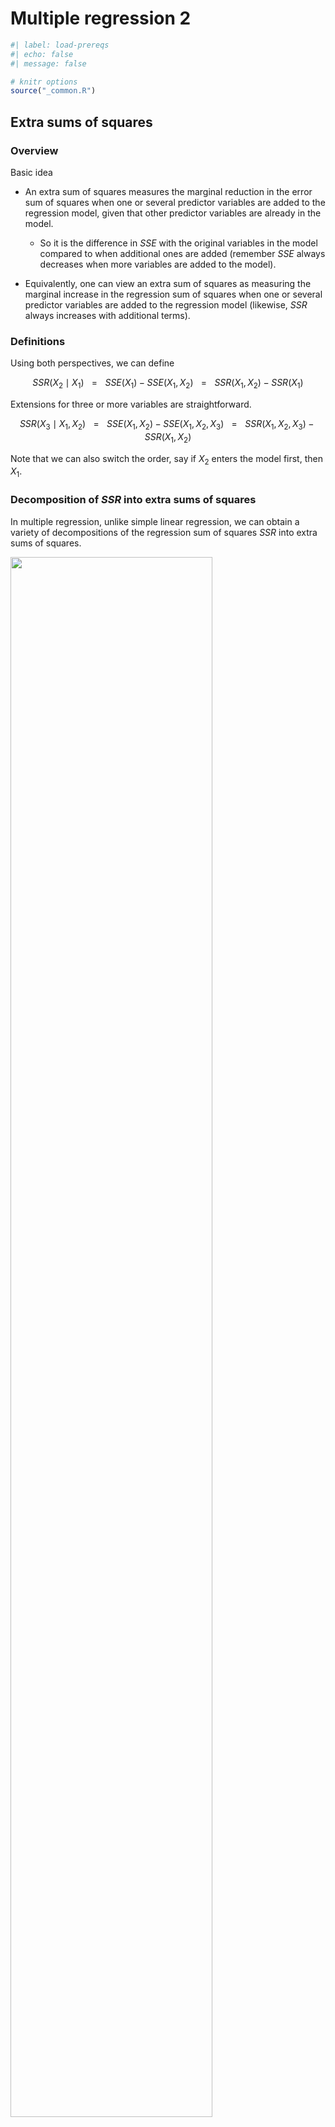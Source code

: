 # Multiple regression 2

```r
#| label: load-prereqs
#| echo: false
#| message: false

# knitr options
source("_common.R")

```

<!-- % define LaTeX macros (/shortcuts) -->

<!-- % define vector (without parentheses, so when writing out in like a definition) of the form X_1, ..., X_n, where X and n are variable. NOTE: to call use $\vecn{X}{n}$ -->

\newcommand{\vecn}[2]{#1_1, \ldots, #1_{#2}}

<!-- % shortcut for ~ 'Named dist ' in normal font with space before parameters would go -->

\newcommand{\follow}[1]{\sim \text{#1}\,}

<!-- % (followsp is short for 'follow special') shortcut that can be used for iid or ind ~ 'Named dist ' in normal font with space before parameters would go -->

\newcommand{\followsp}[2]{\overset{#1}\sim \text{#2}\,}

<!-- % define independence symbol (it basically makes two orthogonal symbols very close to each other. The number of \! controls the space between each of the orthogonal symbols) -->

\newcommand{\ind}{\perp \!\!\! \perp}

<!-- % shortcut for Cov(X,Y) with formatting for Cov -->

\newcommand{\cov}[1]{\mathrm{Cov}(#1)}

<!-- % shortcut for Corr(X,Y) with formatting for Corr -->

\newcommand{\corr}[1]{\mathrm{Corr}(#1)}

<!-- % shortcut for non-italic e in math mode -->

\newcommand{\e}{\mathrm{e}}

<!-- % shortcut for matrix notation -->

\newcommand{\mat}[3]{\underset{#2 \times #3}{\boldsymbol{#1}}}

## Extra sums of squares

### Overview

Basic idea

- An extra sum of squares measures the marginal reduction in the error sum of squares when one or several predictor variables are added to the regression model, given that other predictor variables are already in the model.

    - So it is the difference in $SSE$ with the original variables in the model compared to when additional ones are added (remember $SSE$ always decreases when more variables are added to the model).

- Equivalently, one can view an extra sum of squares as measuring the marginal increase in the regression sum of squares when one or several predictor variables are added to the regression model (likewise, $SSR$ always increases with additional terms).

### Definitions

Using both perspectives, we can define

$$SSR(X_2 \mid X_1) \hspace{10pt} = \hspace{10pt} SSE(X_1) - SSE(X_1, X_2)  \hspace{10pt} = \hspace{10pt} SSR(X_1, X_2) - SSR(X_1)$$

Extensions for three or more variables are straightforward. 

$$SSR(X_3 \mid X_1, X_2) \hspace{10pt} = \hspace{10pt} SSE(X_1, X_2) - SSE(X_1, X_2, X_3)  \hspace{10pt} = \hspace{10pt} SSR(X_1, X_2, X_3) - SSR(X_1, X_2)$$

Note that we can also switch the order, say if $X_2$ enters the model first, then $X_1$.

### Decomposition of $SSR$ into extra sums of squares

In multiple regression, unlike simple linear regression, we can obtain a variety of decompositions of the regression sum of squares $SSR$ into extra sums of squares.

![](files/images/ssr-decomposition-formulas.png){width="80%"}

![](files/images/ssr-decomposition-visualized.png){width="80%"}

![](files/images/ssr-many-decompositions.png){width="80%"}

It is obvious that the number of possible decompositions becomes vast as the number of $X$ variables in the regression model increases.

### ANOVA table containing decomposition of $SSR$

ANOVA tables can be constructed containing decompositions of the regression sum of squares into extra sums of squares.

![](files/images/ssr-decomposition-anova-table.png){width="80%"}


Note that each extra sum of squares involving a single extra $X$ variable has associated with it one degree of freedom. The resulting mean squares are constructed as usual.

$$MSR(X_2 \mid X_1) = \frac{SSR(X_2 \mid X_1)}{1}$$

Extra sums of squares involving two extra $X$ variables, such as $SSR(X_2, X_3 \mid X_1)$, have two degrees of freedom associated with them. This follows because we can express such an extra sum of squares as a sum of two extra sums of squares, each associated with one df. For example, by definition of the extra sums of squares, we have

$$SSR(X_2, X_3 \mid X_1) = SSR(X_2 \mid X_1) + SSR(X_3 \mid X_1, X_2)$$

The mean square is therefore obtained as follows:

$$MSR(X_2, X_3 \mid X_1) = \frac{SSR(X_2, X_3 \mid X_1)}{2}$$

Many computer regression packages provide decompositions of $SSR$ into single-degree-of-freedom extra sums of squares, usually in the order in which the $X$ variables are entered into the model. Thus, if the $X$ variables are entered in the order $X_1$, $X_2$, $X_3$, the extra Sums of squares given in the output are:

$$
\begin{align*}
&SSR(X_1)\\
&SSR(X_2 \mid X_1)\\
&SSR(X_3 \mid X_1, X_2)\\
\end{align*}
$$

If an extra sum of squares involving several extra $X$ variables is desired, it can be obtained by summing appropriate single-degree-of-freedom extra sums of squares.

The reason why extra sums of squares are of interest is that they occur in a variety of tests about regression coefficients where the question of concern is whether certain $X$ variables can be dropped from the regression model.

Demo

```r

# NOTE: generating a single dataset to use for many of the following examples

# generate predictor data
# -> num_x number of base predictors (assumed known; generated from same dist)
# -> num_noise unimportant predictors (placed at end)
n <- 50
num_x <- 2
num_noise <- 1
X <- sapply(1:(num_x+num_noise), function(i) {rnorm(n = n, mean = 0, sd = 3)}) %>%
  cbind(rep(1, n), .)

# set betas according to which ones are noise (and intercept)
betas <- c(1, rep(2, num_x), rep(0, num_noise))

# generate mean response and add random error
Y <- X %*% betas + rnorm(n, mean = 0, sd = 3)

```

Verify the $SS$ given in `anova()` are conditional.

```r

# combine data
data_sample <- cbind(Y, X[, -1]) %>% 
  data.frame
colnames(data_sample) <- c("Y", paste0("X", 1:sum(num_x, num_noise)))

# fit models
mod_1 <- lm(Y ~ X1, data_sample)
mod_12 <- lm(Y ~ X1 + X2, data_sample)
mod_123 <- lm(Y ~ X1 + X2 + X3, data_sample)

# get anova table
anova(mod_123) %>% tidy

# verify conditional sum of squares

# -> just X1 in the model
compare(mod_123 %>% anova %>% tidy %>% filter(term == "X1") %>% pull(sumsq),
        mod_1 %>% anova %>% tidy %>% filter(term == "X1") %>% pull(sumsq))

# X2 in the model after X1 already in model
compare(mod_123 %>% anova %>% tidy %>% filter(term == "X2") %>% pull(sumsq),
        mod_12 %>% anova %>% tidy %>% filter(term == "X2") %>% pull(sumsq))

```

## Use of extra sums of squares in tests for regression coefficients

![](files/images/test-betak-ss.png){width="80%"}

- The $F^*$ test statistic here to test whether or not $\beta_k = 0$ is called a *partial F test statistic *to distinguish it from the *overall* $F^*$ *statistic* that @sec-f-test-overall for testing whether *all* $\beta_k = 0$.

![](files/images/test-several-betak-ss.png){width="80%"}

Note

- For testing whether a single $\beta_k$ equals zero, two equivalent test statistics are available: the $t^*$ test statistic and the $F^*$ general linear test statistic.

- When testing whether several $\beta_k$ equal zero, only the general linear test statistic $F^*$ is available.

Demo

- Verify $(t^*)^2 = F^*$

```r

# verify t-stat^2 = F-stat for SAME order of model
t_stat <- mod_12 %>% tidy %>% filter(term == "X2") %>% pull(statistic) # middle step cause compare() being weird
compare(t_stat %>% raise_to_power(2),
        mod_12 %>% anova %>% tidy %>% filter(term == "X2") %>% pull(statistic))

```

## Summary of tests concerning regression coefficients

![](files/images/summary-tests-reg-coefs.png){width="80%"}

Verify order doesn't matter for estimates / t-tests, but order (in the sense of what is already included in the model does matter).

```r

# verify order doesn't matter for t-tests

# fit model in different order
mod_21 <- lm(Y ~ X2 + X1, data_sample)

# same estimate and t-test statistic
compare(mod_12 %>% tidy %>% arrange(term), mod_21 %>% tidy %>% arrange(term))

# just different decomposition of SS
compare(mod_12 %>% anova %>% tidy %>% arrange(term),
        mod_21 %>% anova %>% tidy %>% arrange(term))

# verify what is included previpously in model matters for F tests

# -> same order model is necessary because F-test is different for X2 | X1 (second) vs X2 (first) --> should be different
compare(mod_12 %>% anova %>% tidy %>% filter(term == "X2") %>% pull(statistic),
        mod_21 %>% anova %>% tidy %>% filter(term == "X2") %>% pull(statistic))

# but X3 | X1, X2 should be same as X3 | X2, X1
mod_213 <- lm(Y ~ X2 + X1 + X3, data_sample)

compare(mod_123 %>% anova %>% tidy %>% filter(term == "X3") %>% pull(statistic),
        mod_213 %>% anova %>% tidy %>% filter(term == "X3") %>% pull(statistic))

```

## Coefficient of partial determination

The coefficient of multiple determination, $R^2$, measures the proportionate reduction in the variation of $Y$ achieved by the introduction of the entire set of $X$ variables considered in the model.

A coefficient of partial determination, in contrast, measures the marginal contribution of one $X$ variable when all others are already included in the model.

![](files/images/coef-partial-det.png){width="80%"}

Demo 

```r

# fit model with just X1
mod_1 <- lm(Y ~ X1, data_sample)

# use model with X1 and X2 (already fit from above)

# calculate R^2_{Y2|1} = SSR(X2|X1) / SSE(X1)
# -> reduction in SSE when X2 is added to the model relative to when only X1 in the model (just numerator in regression sum of squares perspective)
SSR_X2_given_X1 <- anova(mod_12) %>% tidy %>% filter(term == "X2") %>% pull(sumsq) 
SSE_X1 <- anova(mod_1) %>% tidy %>% filter(term == "Residuals") %>% pull(sumsq) 

# another way to calculate (from the comments)
# -> adjust X2 and Y for the linear relationship to X1 to just get the added affect of X2

# use mod_1

# regress X2 on X1
mod_X2X1 <- lm(X2 ~ X1, data_sample)

# regress residuals on each other
mod_resids <- lm(resid(mod_1) ~ resid(mod_X2X1))

# extract R^2
compare(SSR_X2_given_X1 / SSE_X1, mod_resids %>% glance %>% pull(r.squared))

# show added variable plot -> strong linear relationship is evident after adjusting for X1
plot(x = resid(mod_1), y = resid(mod_X2X1))

```

## Standardized regression model {#sec-standardized-reg-model}

NOTE: Writing notes here just to be aware of it, but not going to demo it cause doesn't seem to be standard practice in R.

### Overview 

A standardized form of the general multiple regression model @ge-lin-mod is employed to control roundoff errors in normal equations calculations and to permit comparisons ofthe estimated regression coefficients in common units.

Roundoff errors

- Roundoff errors tend to enter normal equations calculations primarily when the inverse of $\boldsymbol{X'X}$is taken. These are magnified when calculating $\boldsymbol{\beta}$ and other statistics.

- The danger of serious roundoff errors in $\boldsymbol{(X'X)}^{-1}$ is particularly great when (1) $\boldsymbol{X'X}$ has a determinant that is close to zero and/or (2) the elements of $\boldsymbol{X'X}$ differ substantially in order of magnitude (say 10 and 10^6.

- The transformation to obtain the standardized regression model, called the *correlation transformation*, makes all entries in the $\boldsymbol{X'X}$ matrix for the transformed variablesf all between -1 and 1 inclusive, so that the calculation of the inverse matrix becomes much less subject to roundoff errors due to dissimilar orders of magnitudes than with the original variables.

- Although, in order to avoid the computational difficulties inherent in inverting the $\boldsymbol{X'X}$ matrix, many statistical packages use an entirely different computational approach that involves decomposing the $\boldsymbol{X}$ matrix into a product of several matrices with special properties.

<mark>**Programming note → Beautiful sites ([(1)](https://genomicsclass.github.io/book/pages/qr_and_regression.html) and [(2)](https://machinelearningmastery.com/solve-linear-regression-using-linear-algebra/#:~:text=The%20QR%20decomposition%20is%20an,down%20into%20its%20constituent%20elements.&text=Where%20A%20is%20the%20matrix,the%20linear%20least%20squares%20equation.)) explaining QR decomposition and how it relates to LSE; must go through and recreate at some point.**</mark>

Lack of comparability of regression coefficients

- A second difficulty with the nonstandardized multiple model is that ordinarily regression coefficients cannot be compared because of differences in the units involved. For example if $X_1$ is in dollars and $X_2$ is in thousands of dollars, simply comparing the relative magnitudes of $\hat{\beta_1}$ and $\hat{\beta}_2$ to get an idea of importance can be misleading.

Correlation transformation

![](files/images/correlation-transformation.png){width="80%"}

- Use of the standardized variables above (the typical standardization process) without the correlation transformation modification above will lead to the same standardized regression coefficients resulting from the correlation-transformed variables. However, the elements of the $\boldsymbol{X'X}$ matrix will not then be bounded between -1 and 1.

Standardized regression model

![](files/images/standardized-reg-mod.png){width="50%"}

- Some more results about what the $\boldsymbol{\beta}$ is and some intermediate calculations.

## Multicollinearity and its effects

### Setup

In multiple regression analysis, the nature and significance of the relations between the predictor or explanatory variables and the response variable are often of particular interest Some questions frequently asked are:

1. What is the relative importance of the effects of the different predictor variables?

2. What is the magnitude of the effect of a given predictor variable on the response variable?

3. Can any predictor variable be dropped from the model because it has little or no effect on the response variable?

4. Should any predictor variables not yet included in the model be considered for possible inclusion?

If the predictor variables included in the model are (l) uncorrelated among themselves and (2) uncorrelated with any other predictor variables that are related to the response variable but are omitted from the model, relatively simple answers can be given to these questions. Unfortunately in non-experimental studies this is often not the case.

When the predictor variables are correlated among themselves, *multicollinearity* among them is said to exist. This creates a variety of problems, but we will first explore the uncorrelated case first.

### Uncorrelated predictor variables

Suppose we have two predictor variables, $X_1$ and $X_2$, which are uncorrelated.

Observation and results

- Observation: Estimated coefficient $\hat{\beta}_1$ will be the same REGARDLESS of whether $X_2$ is included in the model (in any order). Same for $\hat{\beta}_2$ and $X_1$.

    - *Generalized result: When the predictor variables are uncorrelated, the effects ascribed to them by a first-order regression model are the same no matter which other of these predictor variables are included in the model.*
    
    - This is a strong argument for controlled experiments whenever possible, since experimental control permits choosing the levels of the predictor variables so as to make these variables uncorrelated.
    
- Observation: The extra sum of squares $SSR(X_2 \mid X_1)$ equals the regression sum of squares $SSR(X_2)$ when only $X_2$ is in the regression model. Same for $X_1$.

    - *Generalized result: When two or more predictor variables are uncorrelated, the marginal contribution of one predictor variable in reducing the error sum of squares when the other predictor variables are in the model is exactly the same as when this predictor variable is in the model alone.*
    
   - Note that this can be seen in the formulas for the $\hat{\beta}_i$s.
   
Demo

::: panel-tabset

#### Perfectly uncorrelated

```r

# perfectly uncorrelated

# not sure how to generate or transform to perfectly uncorrelated predictor variables

# so using this found dataset (https://online.stat.psu.edu/stat501/lesson/12/12.2)
data_sample <- tribble(
  ~X1,	~X2, ~Y,
  -1,	1,	91,
  -1,	2,	107,
  -1,	3,	101,
  -1,	4,	121,
  -1,	5,	95,
  0,	7,	84,
  0,	8,	108,
  0,	9,	102,
  0,	10,	98,
  1,	1,	73,
  1,	2,	75,
  1,	3,	102,
  1,	4,	94,
  1,	5,	113
)
data_sample %>% select(starts_with("X")) %>% cor

```

```r

# fit models and compare coefficients
mod_1 <- lm(Y ~ X1, data_sample)
mod_12 <- lm(Y ~ X1 + X2, data_sample)
mod_2 <- lm(Y ~ X2, data_sample)

compare(mod_1 %>% tidy %>% filter(term == "X1") %>% pull(estimate),
        mod_12 %>% tidy %>% filter(term == "X1") %>% pull(estimate))

compare(mod_2 %>% tidy %>% filter(term == "X2") %>% pull(estimate),
        mod_12 %>% tidy %>% filter(term == "X2") %>% pull(estimate))

# compare extra sum of squares when variable included previously
compare(mod_2 %>% anova %>% tidy %>% filter(term == "X2") %>% pull(sumsq),
        mod_12 %>% anova %>% tidy %>% filter(term == "X2") %>% pull(sumsq))

```

#### Practically uncorrelated

```r

# practically uncorrelated

# try to generate uncorrelated predictor variables
n <- 50
mu <- c(0, 0)
sigma <- 3 * matrix(data = c(1,0,0,1), ncol = 2)
X <- MASS::mvrnorm(n = n, mu = mu, Sigma = sigma)
cor(X)
X %<>% cbind(rep(1, n), .)

# set betas according to which ones are noise (and intercept)
betas <- c(2, 2, 2)

# generate mean response and add random error
Y <- X %*% betas + rnorm(n, mean = 0, sd = 3)

```

```r

# combine data
data_sample <- cbind(Y, X[, -1]) %>% 
  data.frame
colnames(data_sample) <- c("Y", paste0("X", 1:(length(betas)-1)))

# fit models and compare coefficients
mod_1 <- lm(Y ~ X1, data_sample)
mod_12 <- lm(Y ~ X1 + X2, data_sample)

compare(mod_1 %>% tidy %>% filter(term == "X1") %>% pull(estimate),
        mod_12 %>% tidy %>% filter(term == "X1") %>% pull(estimate))

```

:::

### Perfectly correlated predictors

Results of trivial example from book: 

- For a model with two predictors, there is an infinite set of response functions (surfaces) that generate the same set of fitted values where they intersect, but totally different ones when not. 

Two implications of above example:

1. The perfect relation between $X_1$ and $X_2$ did not inhibit our ability to obtain a good fit to the data.

2. Since many different response functions provide the same good fit, we cannot interpret anyone set of regression coefficients as reflecting the effects of the different predictor variables 9in terms of magnitude and direction).

Demo

::: panel-tabset

#### Perfectly correlated

```r

# generate a single vector and transform
n <- 50
X <- rnorm(n, mean = 0, sd = 3) %>% data.frame(X1 = .)
X %<>% mutate(X2 = 3*X1)
cor(X)
X %<>% cbind(rep(1, n), .)

# set betas according to which ones are noise (and intercept)
betas <- c(2, 2, 2)

# generate mean response and add random error
Y <- as.matrix(X) %*% betas + rnorm(n, mean = 0, sd = 3)

```

```r

# combine data
data_sample <- cbind(Y, X[, -1]) %>% 
  data.frame
colnames(data_sample) <- c("Y", paste0("X", 1:(length(betas)-1)))

# fit model with both variables
mod_12 <- lm(Y ~ X1 + X2, data_sample)

summary(mod_12)

```

Second coefficient doesn't even get estimated.

#### Practically super correlated

```r

# generate a single vector and transform + slight noise
n <- 50
X <- rnorm(n, mean = 0, sd = 3) %>% data.frame(X1 = .)
X %<>% mutate(X2 = 3*X1)
X$X2 <- X$X2 + rnorm(n = n, mean = 0, sd = 0.01)
cor(X)
X %<>% cbind(rep(1, n), .)

# set betas according to which ones are noise (and intercept)
betas <- c(2, 2, 2)

# generate mean response and add random error
Y <- as.matrix(X) %*% betas + rnorm(n, mean = 0, sd = 3)

```

```r

# combine data
data_sample <- cbind(Y, X[, -1]) %>% 
  data.frame
colnames(data_sample) <- c("Y", paste0("X", 1:(length(betas)-1)))

# fit model with both variables
mod_12 <- lm(Y ~ X1 + X2, data_sample)

summary(mod_12)

```

Super inflated standard errors and wildly different estimates than the $\beta$s.

:::

### Effects of multicollinearity

Summary of related effects of multicollinearity

1. Multicollinearity doesn't affect prediction.

- The fact that some or all predictor variables are correlated among themselves does not, in general, inhibit our ability to obtain a good fit nor does it tend to affect inferences about mean responses or predictions of new observations, provided these inferences are made within the region of observations.

- $MSE$ still gets steadily reduced as more variables are added.

![](files/images/mse-highly-correlated.png){width="50%"}

- And the precision of fitted values within the range of the observations on the predictor variables does not worsen with the addition of correlated predictor variables into the regression model (even despite the inflated standard errors of the $\beta$s).

    - The essential reason for the stability is that the covariance between $\hat{\beta}_1$ and $\hat{\beta}_2$ is negative, which plays a strong counteracting influence to the increase in $s^2(\hat{\beta}_1)$, in determining the value of $s^2(\hat{Y}_h)$ as given below:
    
![](files/images/algebra-variance-estimated-mean.png){width="50%"}
   
2. Large standard errors in estimated regression coefficients.

- Estimated regression coefficients tend to have large sampling variability when the predictor variables are highly correlated $\Longrightarrow$ tend to vary widely from one sample to the next $\Longrightarrow$ only imprecise information may be available about the individual true regression coefficients.

![](files/images/st-errors-correlated-preds.png){width="50%"}

- Indeed, many of the estimated regression coefficients *individually* may be statistically not significant even though a definite statistical relation exists between the response variable and *the set of predictor variables*.

3. Cannot interpret estimated regression coefficients.

- The common interpretation of a regression coefficient as measuring the change in the expected value of the response variable when the given predictor variable is increased by one unit while all other predictor variables are held constant (aka the marginal effect) is not fully applicable when multicollinearity exists.

- It may be conceptually feasible to think of varying one predictor variable and the others constant, but it may not be possible in practice to do so for predictor variables that are highly correlated. For example, in a regression model for predicting crop yield from amount of rainfall and hours of sunshine, the relation between the two predictor variables makes it unrealistic to consider varying one while holding the other constant.
    
4. Magnitude (and sign) of estimated coefficients are conditional based on what is already in model.

- When predictor variables are correlated, the regression coefficient of anyone variable depends on which other predictor variables are included in the model and which ones are left out.

![](files/images/correlated-predictors-coefs.png){width="50%"}


- Thus, a regression coefficient does not reflect any inherent effect of the particular predictor variable on the response variable but only a marginal or partial effect, *given* whatever other correlated predictor variables are included in the model.
    
- Even have to be weary of predictors that are highly correlated with each other, even if some are omitted from the model.

4. Effects of variables are conditional based on what is already in model.

- When predictor variables are correlated, the marginal contribution of anyone predictor variable in reducing the error sum of squares varies, depending on which other variables are already in the regression model, just as for regression coefficients.

- For example, supppose $X_1$ and $X_2$ are highly correlated and $SSR(X_1) >> SSR(X_1 \mid X_2)$. The reason why $SSR(X_1 \mid X_2)$ is so small compared with $SSR(X1)$ is that $X_1$ and $X_2$ are highly correlated with each other and with the response variable. Thus, when $X_2$ is already in the regression model, the marginal contribution of $X_1$ in reducing the error sum of squares is comparatively small because $X_2$ contains much of the same information as $X_1$.

    - This can also be seen in the coefficient of partial determinations, which also behave erratically sample-to-sample when multiollinearity is present.
    
![](files/images/coefs-partial-det-correlated.png){width="50%"}

- When predictor variables are correlated, there is no unique sum of squares that can be ascribed to anyone predictor variable as reflecting its effect in reducing the total variation in $Y$. 

5. Mismatching results from simulataneuous inferences vs overall inference on coefficients.

![](files/images/effects-on-simulataneous-inference.png){width="80%"}

6. Unstable model fitting.

- As mentioned in {#sec-standardized-reg-model}, a near-zero determinant of $\boldsymbol{X'X}$ is a potential source of serious roundoff errors in normal equations calculations. Severe has the of making this determimant come close to zero. 
- Thus, under severe multicollineanty, the regression coefficients may be subject to large roundoff errors as well as large sampling variances $\Longrightarrow$ Should use correlation transformation or something akin.

### Need for more powerful diagnostics for multicollinearity

- As we have seen, multicollinearity among the predictor variables can have important consequences for interpreting and using a fitted regression model.

- The diagnostic tool considered here for identifying multicollinearity was the pairwise coefficients of simple correlation between the predictor variables; this is frequently helpful.

- Often, however, serious multicollinearity exists without being disclosed by the pairwise correlation coefficients. Later, we present a more powerful tool for identifying the existence of serious multicollinearity. Some remedial measures for lessening the effects of multicollinearity will be considered as well.

### Simulation

Simualtion to demo the affects of varying levels of multicollinearity.

```r
#| code-fold: true

# initialize simulation settings
# -> first the parameters of interest (that are variable)
# -> create all combos
# -> add in the constant settings
# -> arrange in a good order
# -> add simulation id column
# -> set row names equal to id (helps keep track of results later)
params <- expand.grid(rho_x = c(0, 0.25, 0.5, 0.75, 0.95)) %>% 
  mutate(n = 50,
         sigma_x = 3,
         beta_0 = 2,
         beta_1 = 2,
         beta_2 = 2,
         sigma = 5) %>%
  arrange(rho_x) %>% 
  bind_cols(data.frame(sim_id = 1:nrow(.)))
rownames(params) <- paste0("sim", params$sim_id)

# define function to run on each unique simulation setting
run_trial <- function(vec, vec_names, m = 1000) {
  
  # redefine arguments for easier reference
  names(vec) = vec_names
  rho_x = as.numeric(vec["rho_x"])
  n = as.numeric(vec["n"])
  sigma_x = as.numeric(vec["sigma_x"])
  beta_0 = as.numeric(vec["beta_0"])
  beta_1 = as.numeric(vec["beta_1"])
  beta_2 = as.numeric(vec["beta_2"])
  sigma = as.numeric(vec["sigma"])
  sim_id = as.numeric(vec["sim_id"])
  
  # initialize results vectors
  beta0_hat = rep(NA, m)
  beta1_hat = rep(NA, m)
  beta2_hat = rep(NA, m)
  se_beta1_hat = rep(NA, m)
  se_beta2_hat = rep(NA, m)
  beta1_t = rep(NA, m)
  beta2_t = rep(NA, m)
  MSE = rep(NA, m)
  R2 = rep(NA, m)
  R2_adj = rep(NA, m)


  # loop to simulate m models and extract summaries
  for (i in 1:m) {
    
    # generate X predictors according to specified correlation structure
    Sigma = sigma_x * matrix(data = c(1,rho_x,rho_x,1), ncol = 2)
    X = MASS::mvrnorm(n = n, mu = c(0, 0), Sigma = Sigma)
    X %<>% cbind(rep(1, n), .)
    
    # generate mean response and add random error
    Y = as.matrix(X) %*% c(beta_0, beta_1, beta_2) + rnorm(n, mean = 0, sd = sigma)
    
    # combine data
    data_sample = cbind(Y, X[, -1]) %>% 
      data.frame
    colnames(data_sample) = c("Y", paste0("X", 1:2))
    
    # fit model with both variables
    mod = lm(Y ~ X1 + X2, data_sample)
    
    # get summaries
    mod_summ <- broom::tidy(mod)
    mod_stats = broom::glance(mod)
    beta0_hat[i] = mod_summ %>% filter(term == "(Intercept)") %>% pull(estimate)
    beta1_hat[i] = mod_summ %>% filter(term == "X1") %>% pull(estimate)
    beta2_hat[i] = mod_summ %>% filter(term == "X2") %>% pull(estimate)
    se_beta1_hat[i] = mod_summ %>% filter(term == "X1") %>% pull(std.error)
    se_beta2_hat[i] = mod_summ %>% filter(term == "X2") %>% pull(std.error)
    beta1_t[i] = mod_summ %>% filter(term == "X1") %>% pull(statistic)
    beta2_t[i] = mod_summ %>% filter(term == "X2") %>% pull(statistic)
    MSE[i] = mod_stats$sigma^2
    R2[i] = mod_stats$r.squared
    R2_adj[i] = mod_stats$adj.r.squared

  }
  
  return(cbind(beta0_hat, beta1_hat, beta2_hat, se_beta1_hat, se_beta2_hat, beta1_t, beta2_t, MSE, R2, R2_adj, sim_id = sim_id))
  
}


# define function to run simulation and format results
simulation <- function(params, sim_function, iterations = 100, format_results = FALSE) {
  
  # run simulation for each parameter settings
  # -> have to transpose so that now each column is a parameter settings and convert to dataframe so can pass to map(), which needs a list
  results_raw = params %>% 
    t %>% 
    data.frame %>% 
    map(\(vec) sim_function(vec, vec_names = names(params), m = iterations), .progress = T)
  
  if (!format_results){
    
    return(results_raw)
    
  }else{
    
    # reformat results
    # -> convert each results matrix to a dataframe, then combine
    # -> attach the simulation settings to the results
    # -> pivot longer to have one column for the name of the summary measure and one for its value
    # -> convert parameters to factors for plot
    results = results_raw %>% 
      map(\(x) data.frame(x)) %>% 
      reduce(bind_rows) %>% 
      left_join(params, by = "sim_id") %>% 
      pivot_longer(cols = 1:(ncol(results_raw[[1]])-1),
                   names_to = "statistic",
                   values_to = "value") %>% 
      mutate(across(1:ncol(params), as.factor))
    return(results)
    
  }
  
}

# define function to plot standard results
plot_results <- function(res, stats) {
  
  res %>% 
  filter(statistic %in% stats) %>% 
    ggplot(aes(x = value,
               group = rho_x,
               color = rho_x,
               fill = rho_x),
           data = .) + 
    geom_density(alpha = 0.2) + 
    facet_wrap(statistic ~ .,
               scales = "free") 
  
}

```

```r

# run simulation
results <- simulation(params = params, sim_function = run_trial, iterations = 1000, format_results = TRUE)
head(results)

```

```r

# view results
plot_results(results, stats = c("beta0_hat", "beta1_hat", "beta2_hat"))

```

- All point estimates are unbiased.

```r

# view results
plot_results(results, stats = c("se_beta1_hat", "se_beta2_hat"))

```

- Lots more variable in standard errors of estimated coefficients for highly correlated predictors.

```r

# view results
plot_results(results, stats = c("beta1_t", "beta2_t"))

```

- Much less likely to reject marginal tests when there is multicollinearity.

```r

# view results
plot_results(results, stats = c("MSE", "R2", "R2_adj"))

```

- Multicollinearity doesn't affect $MSE$.

- Multicollinearity does cause an inflation of $R^2$ and $R^2_{adj}$.
